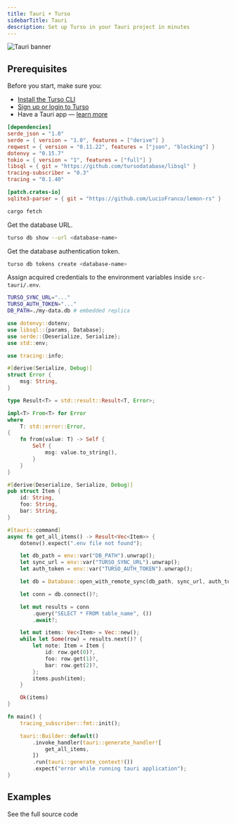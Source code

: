 ```yaml
---
title: Tauri + Turso
sidebarTitle: Tauri
description: Set up Turso in your Tauri project in minutes
---
```


![Tauri banner](/images/guides/tauri-banner.png)

## Prerequisites

Before you start, make sure you:

- [Install the Turso CLI](/cli/installation)
- [Sign up or login to Turso](/cli/authentication#signup)
- Have a Tauri app &mdash; [learn more](https://tauri.app/v1/guides/getting-started/setup)

<Steps>

<Step title="Add the following crates to the Tauri project's dependencies">

```toml src-tauri/Cargo.toml
[dependencies]
serde_json = "1.0"
serde = { version = "1.0", features = ["derive"] }
reqwest = { version = "0.11.22", features = ["json", "blocking"] }
dotenvy = "0.15.7"
tokio = { version = "1", features = ["full"] }
libsql = { git = "https://github.com/tursodatabase/libsql" }
tracing-subscriber = "0.3"
tracing = "0.1.40"

[patch.crates-io]
sqlite3-parser = { git = "https://github.com/LucioFranco/lemon-rs" }
```

</Step>

<Step title="Fetch Rust dependencies inside the `src-tauri` directory.">

```bash
cargo fetch
```

</Step>

<Step title="Configure database credentials">

Get the database URL.

```bash
turso db show --url <database-name>
```

Get the database authentication token.

```bash
turso db tokens create <database-name>
```

Assign acquired credentials to the environment variables inside `src-tauri/.env`.

```bash src-tauri/.env
TURSO_SYNC_URL="..."
TURSO_AUTH_TOKEN="..."
DB_PATH=./my-data.db # embedded replica
```

</Step>

<Step title="Execute SQL">

```rust src-tauri/src/main.rs
use dotenvy::dotenv;
use libsql::{params, Database};
use serde::{Deserialize, Serialize};
use std::env;

use tracing::info;

#[derive(Serialize, Debug)]
struct Error {
    msg: String,
}

type Result<T> = std::result::Result<T, Error>;

impl<T> From<T> for Error
where
    T: std::error::Error,
{
    fn from(value: T) -> Self {
        Self {
            msg: value.to_string(),
        }
    }
}

#[derive(Deserialize, Serialize, Debug)]
pub struct Item {
    id: String,
    foo: String,
    bar: String,
}

#[tauri::command]
async fn get_all_items() -> Result<Vec<Item>> {
    dotenv().expect(".env file not found");

    let db_path = env::var("DB_PATH").unwrap();
    let sync_url = env::var("TURSO_SYNC_URL").unwrap();
    let auth_token = env::var("TURSO_AUTH_TOKEN").unwrap();

    let db = Database::open_with_remote_sync(db_path, sync_url, auth_token).await?;

    let conn = db.connect()?;

    let mut results = conn
        .query("SELECT * FROM table_name", ())
        .await?;

    let mut items: Vec<Item> = Vec::new();
    while let Some(row) = results.next()? {
        let note: Item = Item {
            id: row.get(0)?,
            foo: row.get(1)?,
            bar: row.get(2)?,
        };
        items.push(item);
    }

    Ok(items)
}

fn main() {
    tracing_subscriber::fmt::init();

    tauri::Builder::default()
        .invoke_handler(tauri::generate_handler![
            get_all_items,
        ])
        .run(tauri::generate_context!())
        .expect("error while running tauri application");
}
```

</Step>

</Steps>

## Examples

<CardGroup cols={2}>
  <Card
    title="Personal Notes App"
    icon="github"
    href="https://github.com/tursodatabase/examples/tree/master/app-turso-notes"
  >
    See the full source code
  </Card>
</CardGroup>

